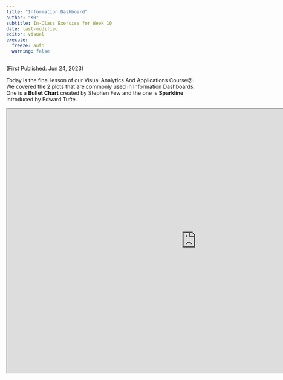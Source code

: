 ```yaml
---
title: "Information Dashboard"
author: "KB"
subtitle: In-Class Exercise for Week 10
date: last-modified
editor: visual
execute:
  freeze: auto 
  warning: false
---
```


(First Published: Jun 24, 2023)

Today is the final lesson of our Visual Analytics And Applications Course😕. We covered the 2 plots that are commonly used in Information Dashboards. One is a **Bullet Chart** created by Stephen Few and the one is **Sparkline** introduced by Edward Tufte.

```{=html}
<iframe width="1000"" height="700" src="https://public.tableau.com/views/InformationDashboardForCoffeeChain/Dashboard1?:language=en-US&publish=yes&:display_count=n&:origin=viz_share_link?:language=en-US&:display_count=n&:origin=viz_share_link?:showVizHome=no&:embed=true"></iframe>
```
